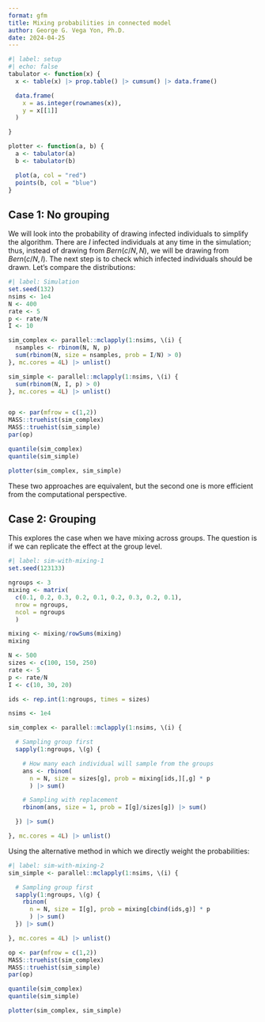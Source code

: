 ```yaml
---
format: gfm
title: Mixing probabilities in connected model
author: George G. Vega Yon, Ph.D.
date: 2024-04-25
---
```


```r
#| label: setup
#| echo: false
tabulator <- function(x) {
  x <- table(x) |> prop.table() |> cumsum() |> data.frame()

  data.frame(
    x = as.integer(rownames(x)),
    y = x[[1]]
  )

}

plotter <- function(a, b) {
  a <- tabulator(a)
  b <- tabulator(b)

  plot(a, col = "red")
  points(b, col = "blue")
}
```

## Case 1: No grouping

We will look into the probability of drawing infected individuals to simplify the algorithm. There are $I$ infected individuals at any time in the simulation; thus, instead of drawing from $Bern(c/N, N)$, we will be drawing from $Bern(c/N, I)$. The next step is to check which infected individuals should be drawn. Let's compare the distributions:


```r
#| label: Simulation
set.seed(132)
nsims <- 1e4
N <- 400
rate <- 5
p <- rate/N
I <- 10

sim_complex <- parallel::mclapply(1:nsims, \(i) {
  nsamples <- rbinom(N, N, p)
  sum(rbinom(N, size = nsamples, prob = I/N) > 0)
}, mc.cores = 4L) |> unlist()

sim_simple <- parallel::mclapply(1:nsims, \(i) {
  sum(rbinom(N, I, p) > 0)
}, mc.cores = 4L) |> unlist()


op <- par(mfrow = c(1,2))
MASS::truehist(sim_complex)
MASS::truehist(sim_simple)
par(op)

quantile(sim_complex)
quantile(sim_simple)

plotter(sim_complex, sim_simple)
```

These two approaches are equivalent, but the second one is more efficient from the computational perspective.

## Case 2: Grouping

This explores the case when we have mixing across groups. The question is if we can replicate the effect at the group level.

```r
#| label: sim-with-mixing-1
set.seed(123133)

ngroups <- 3
mixing <- matrix(
  c(0.1, 0.2, 0.3, 0.2, 0.1, 0.2, 0.3, 0.2, 0.1),
  nrow = ngroups,
  ncol = ngroups
  )

mixing <- mixing/rowSums(mixing)
mixing

N <- 500
sizes <- c(100, 150, 250)
rate <- 5
p <- rate/N
I <- c(10, 30, 20)

ids <- rep.int(1:ngroups, times = sizes)

nsims <- 1e4

sim_complex <- parallel::mclapply(1:nsims, \(i) {

  # Sampling group first
  sapply(1:ngroups, \(g) {

    # How many each individual will sample from the groups
    ans <- rbinom(
      n = N, size = sizes[g], prob = mixing[ids,][,g] * p
      ) |> sum()

    # Sampling with replacement
    rbinom(ans, size = 1, prob = I[g]/sizes[g]) |> sum()

  }) |> sum()

}, mc.cores = 4L) |> unlist()
```

Using the alternative method in which we directly weight the probabilities:

```r
#| label: sim-with-mixing-2
sim_simple <- parallel::mclapply(1:nsims, \(i) {

  # Sampling group first
  sapply(1:ngroups, \(g) {
    rbinom(
      n = N, size = I[g], prob = mixing[cbind(ids,g)] * p
      ) |> sum()
  }) |> sum()

}, mc.cores = 4L) |> unlist()

op <- par(mfrow = c(1,2))
MASS::truehist(sim_complex)
MASS::truehist(sim_simple)
par(op)

quantile(sim_complex)
quantile(sim_simple)

plotter(sim_complex, sim_simple)

```